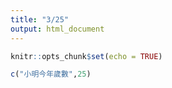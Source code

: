 ```yaml
---
title: "3/25"
output: html_document
---
```


```r
knitr::opts_chunk$set(echo = TRUE)
```

```r
c("小明今年歲數",25)
```

